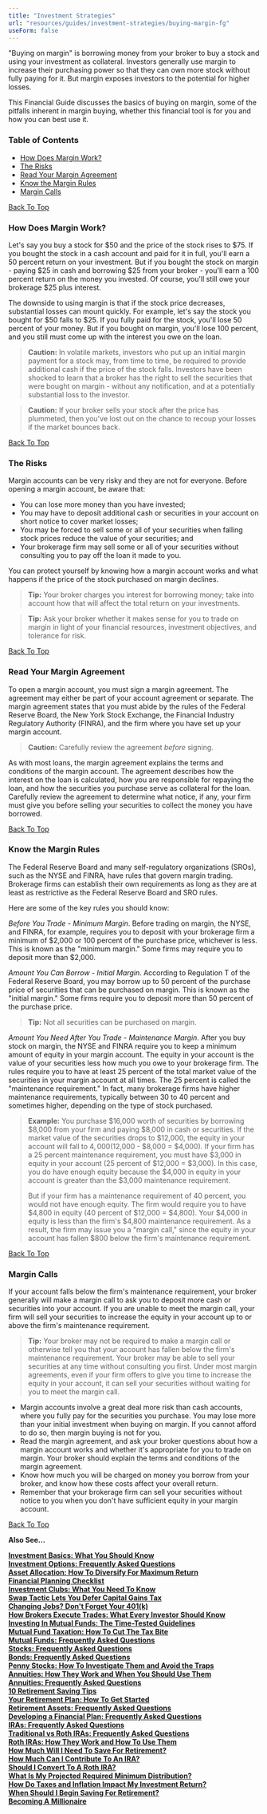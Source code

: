 ```yaml
---
title: "Investment Strategies"
url: "resources/guides/investment-strategies/buying-margin-fg"
useForm: false
---
```



"Buying on margin" is borrowing money from your broker to buy a stock and using your investment as collateral. Investors generally use margin to increase their purchasing power so that they can own more stock without fully paying for it. But margin exposes investors to the potential for higher losses.

This Financial Guide discusses the basics of buying on margin, some of the pitfalls inherent in margin buying, whether this financial tool is for you and how you can best use it.

### Table of Contents

*   [How Does Margin Work?](#1)
*   [The Risks](#2)
*   [Read Your Margin Agreement](#3)
*   [Know the Margin Rules](#4)
*   [Margin Calls](#5)

[Back To Top](#top)

### How Does Margin Work?

Let's say you buy a stock for $50 and the price of the stock rises to $75. If you bought the stock in a cash account and paid for it in full, you'll earn a 50 percent return on your investment. But if you bought the stock on margin - paying $25 in cash and borrowing $25 from your broker - you'll earn a 100 percent return on the money you invested. Of course, you'll still owe your brokerage $25 plus interest.

The downside to using margin is that if the stock price decreases, substantial losses can mount quickly. For example, let's say the stock you bought for $50 falls to $25. If you fully paid for the stock, you'll lose 50 percent of your money. But if you bought on margin, you'll lose 100 percent, and you still must come up with the interest you owe on the loan.

> **Caution:** In volatile markets, investors who put up an initial margin payment for a stock may, from time to time, be required to provide additional cash if the price of the stock falls. Investors have been shocked to learn that a broker has the right to sell the securities that were bought on margin - without any notification, and at a potentially substantial loss to the investor.

> **Caution:** If your broker sells your stock after the price has plummeted, then you've lost out on the chance to recoup your losses if the market bounces back.

[Back To Top](#top)

### The Risks

Margin accounts can be very risky and they are not for everyone. Before opening a margin account, be aware that:

*   You can lose more money than you have invested;
*   You may have to deposit additional cash or securities in your account on short notice to cover market losses;
*   You may be forced to sell some or all of your securities when falling stock prices reduce the value of your securities; and
*   Your brokerage firm may sell some or all of your securities without consulting you to pay off the loan it made to you.

You can protect yourself by knowing how a margin account works and what happens if the price of the stock purchased on margin declines.

> **Tip:** Your broker charges you interest for borrowing money; take into account how that will affect the total return on your investments.

> **Tip:** Ask your broker whether it makes sense for you to trade on margin in light of your financial resources, investment objectives, and tolerance for risk.

[Back To Top](#top)

### Read Your Margin Agreement

To open a margin account, you must sign a margin agreement. The agreement may either be part of your account agreement or separate. The margin agreement states that you must abide by the rules of the Federal Reserve Board, the New York Stock Exchange, the Financial Industry Regulatory Authority (FINRA), and the firm where you have set up your margin account.

> **Caution:** Carefully review the agreement _before_ signing.

As with most loans, the margin agreement explains the terms and conditions of the margin account. The agreement describes how the interest on the loan is calculated, how you are responsible for repaying the loan, and how the securities you purchase serve as collateral for the loan. Carefully review the agreement to determine what notice, if any, your firm must give you before selling your securities to collect the money you have borrowed.

[Back To Top](#top)

### Know the Margin Rules

The Federal Reserve Board and many self-regulatory organizations (SROs), such as the NYSE and FINRA, have rules that govern margin trading. Brokerage firms can establish their own requirements as long as they are at least as restrictive as the Federal Reserve Board and SRO rules.

Here are some of the key rules you should know:

_Before You Trade - Minimum Margin_. Before trading on margin, the NYSE, and FINRA, for example, requires you to deposit with your brokerage firm a minimum of $2,000 or 100 percent of the purchase price, whichever is less. This is known as the "minimum margin." Some firms may require you to deposit more than $2,000.

_Amount You Can Borrow - Initial Margin_. According to Regulation T of the Federal Reserve Board, you may borrow up to 50 percent of the purchase price of securities that can be purchased on margin. This is known as the "initial margin." Some firms require you to deposit more than 50 percent of the purchase price.

> **Tip:** Not all securities can be purchased on margin.

_Amount You Need After You Trade - Maintenance Margin_. After you buy stock on margin, the NYSE and FINRA require you to keep a minimum amount of equity in your margin account. The equity in your account is the value of your securities less how much you owe to your brokerage firm. The rules require you to have at least 25 percent of the total market value of the securities in your margin account at all times. The 25 percent is called the "maintenance requirement." In fact, many brokerage firms have higher maintenance requirements, typically between 30 to 40 percent and sometimes higher, depending on the type of stock purchased.

> **Example:** You purchase $16,000 worth of securities by borrowing $8,000 from your firm and paying $8,000 in cash or securities. If the market value of the securities drops to $12,000, the equity in your account will fall to $4,000 ($12,000 - $8,000 = $4,000). If your firm has a 25 percent maintenance requirement, you must have $3,000 in equity in your account (25 percent of $12,000 = $3,000). In this case, you do have enough equity because the $4,000 in equity in your account is greater than the $3,000 maintenance requirement.
> 
> But if your firm has a maintenance requirement of 40 percent, you would not have enough equity. The firm would require you to have $4,800 in equity (40 percent of $12,000 = $4,800). Your $4,000 in equity is less than the firm's $4,800 maintenance requirement. As a result, the firm may issue you a "margin call," since the equity in your account has fallen $800 below the firm's maintenance requirement.

[Back To Top](#top)

### Margin Calls

If your account falls below the firm's maintenance requirement, your broker generally will make a margin call to ask you to deposit more cash or securities into your account. If you are unable to meet the margin call, your firm will sell your securities to increase the equity in your account up to or above the firm's maintenance requirement.

> **Tip:** Your broker may not be required to make a margin call or otherwise tell you that your account has fallen below the firm's maintenance requirement. Your broker may be able to sell your securities at any time without consulting you first. Under most margin agreements, even if your firm offers to give you time to increase the equity in your account, it can sell your securities without waiting for you to meet the margin call.

*   Margin accounts involve a great deal more risk than cash accounts, where you fully pay for the securities you purchase. You may lose more than your initial investment when buying on margin. If you cannot afford to do so, then margin buying is not for you.
*   Read the margin agreement, and ask your broker questions about how a margin account works and whether it's appropriate for you to trade on margin. Your broker should explain the terms and conditions of the margin agreement.
*   Know how much you will be charged on money you borrow from your broker, and know how these costs affect your overall return.
*   Remember that your brokerage firm can sell your securities without notice to you when you don't have sufficient equity in your margin account.

[Back To Top](#top)

**Also See...**

[**Investment Basics: What You Should Know**](/sample652/investment-strategies.php?item=83&catid=28&cat=Investment+Basics%3A+What+You+Should+Know)  
[**Investment Options: Frequently Asked Questions**](/sample652/investment-strategies.php?item=13&catid=28&cat=Investment+Options%3A+Frequently+Asked+Questions)  
[**Asset Allocation: How To Diversify For Maximum Return**](/sample652/investment-strategies.php?item=84&catid=28&cat=Asset+Allocation%3A+How+To+Diversify+For+Maximum+Return)  
[**Financial Planning Checklist**](/sample652/investment-strategies.php?item=87&catid=28&cat=Financial+Planning+Checklist)  
[**Investment Clubs: What You Need To Know**](/sample652/investment-strategies.php?item=88&catid=28&cat=Investment+Clubs%3A+What+You+Need+To+Know)  
[**Swap Tactic Lets You Defer Capital Gains Tax**](/sample652/investment-strategies.php?item=89&catid=28&cat=Swap+Tactic+Lets+You+Defer+Capital+Gains+Tax)  
[**Changing Jobs? Don't Forget Your 401(k)**](/sample652/investment-strategies.php?item=90&catid=28&cat=Changing+Jobs%3F+Don%27t+Forget+Your+401%28k%29)  
[**How Brokers Execute Trades: What Every Investor Should Know**](/sample652/investment-strategies.php?item=91&catid=28&cat=How+Brokers+Execute+Trades%3A+What+Every+Investor+Should+Know)  
[**Investing In Mutual Funds: The Time-Tested Guidelines**](/sample652/investment-strategies.php?item=92&catid=28&cat=Investing+In+Mutual+Funds%3A+The+Time-Tested+Guidelines)  
[**Mutual Fund Taxation: How To Cut The Tax Bite**](/sample652/investment-strategies.php?item=99&catid=28&cat=Mutual+Fund+Taxation%3A+How+To+Cut+The+Tax+Bite)  
[**Mutual Funds: Frequently Asked Questions**](/sample652/investment-strategies.php?item=16&catid=28&cat=Mutual+Funds%3A+Frequently+Asked+Questions)  
[**Stocks: Frequently Asked Questions**](/sample652/investment-strategies.php?item=17&catid=28&cat=Stocks%3A+Frequently+Asked+Questions)  
[**Bonds: Frequently Asked Questions**](/sample652/investment-strategies.php?item=15&catid=28&cat=Bonds%3A+Frequently+Asked+Questions)  
[**Penny Stocks: How To Investigate Them and Avoid the Traps**](/sample652/investment-strategies.php?item=95&catid=28&cat=Penny+Stocks%3A+How+To+Investigate+Them+and+Avoid+the+Traps)  
[**Annuities: How They Work and When You Should Use Them**](/sample652/investment-strategies.php?item=51&catid=28&cat=Annuities%3A+How+They+Work+and+When+You+Should+Use+Them)  
[**Annuities: Frequently Asked Questions**](/sample652/investment-strategies.php?item=14&catid=28&cat=Annuities%3A+Frequently+Asked+Questions)  
[**10 Retirement Saving Tips**](/sample652/investment-strategies.php?item=55&catid=28&cat=10+Retirement+Saving+Tips)  
[**Your Retirement Plan: How To Get Started**](/sample652/investment-strategies.php?item=54&catid=28&cat=Your+Retirement+Plan%3A+How+To+Get+Started)  
[**Retirement Assets: Frequently Asked Questions**](/sample652/investment-strategies.php?item=19&catid=28&cat=Retirement+Assets%3A+Frequently+Asked+Questions)  
[**Developing a Financial Plan: Frequently Asked Questions**](/sample652/investment-strategies.php?item=12&catid=28&cat=Developing+a+Financial+Plan%3A+Frequently+Asked+Questions)  
[**IRAs: Frequently Asked Questions**](/sample652/investment-strategies.php?item=21&catid=28&cat=IRAs%3A+Frequently+Asked+Questions)  
[**Traditional vs Roth IRAs: Frequently Asked Questions**](/sample652/investment-strategies.php?item=26&catid=28&cat=Traditional+vs+Roth+IRAs%3A+Frequently+Asked+Questions)  
[**Roth IRAs: How They Work and How To Use Them**](/sample652/investment-strategies.php?item=60&catid=28&cat=Roth+IRAs%3A+How+They+Work+and+How+To+Use+Them)  
[**How Much Will I Need To Save For Retirement?**](calc-section.php?calc=ret02)  
[**How Much Can I Contribute To An IRA?**](calc-section.php?calc=qua02)  
[**Should I Convert To A Roth IRA?**](calc-section.php?calc=qua04)  
[**What Is My Projected Required Minimum Distribution?**](calc-section.php?calc=qua07)  
[**How Do Taxes and Inflation Impact My Investment Return?**](calc-section.php?calc=sav09)  
[**When Should I Begin Saving For Retirement?**](calc-section.php?calc=ret07)  
[**Becoming A Millionaire**](calc-section.php?calc=sav01)  
